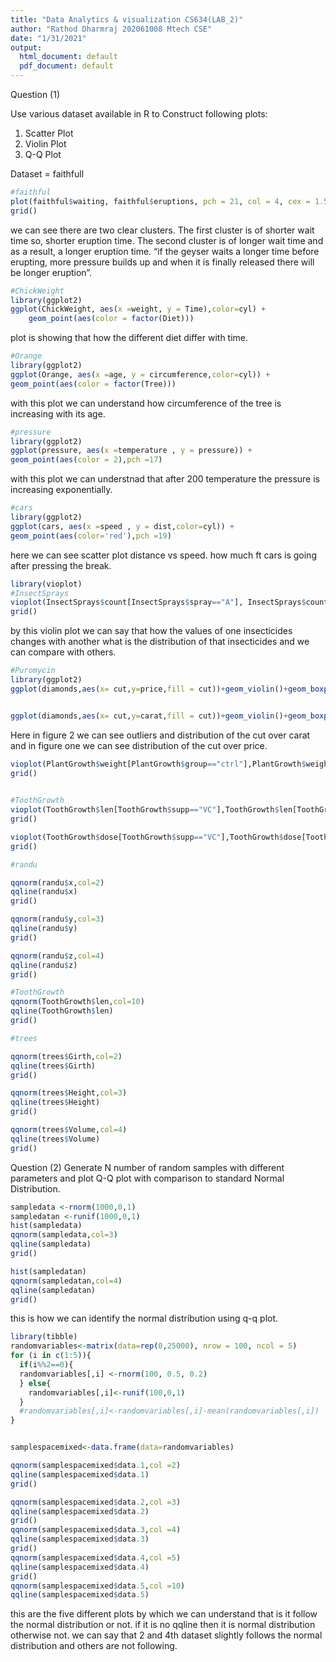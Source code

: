 ```yaml
---
title: "Data Analytics & visualization CS634(LAB_2)"
author: "Rathod Dharmraj 202061008 Mtech CSE"
date: "1/31/2021"
output:
  html_document: default
  pdf_document: default
---
```


Question (1)        

Use various dataset available in R to Construct following plots:

(1) Scatter Plot
(2) Violin Plot
(2) Q-Q Plot


Dataset = faithfull


```R
#faithful
plot(faithful$waiting, faithful$eruptions, pch = 21, col = 4, cex = 1.5, xlab = "waiting time", ylab = "eruption time")
grid()

```


we can see there are two clear clusters. 
The first cluster is of shorter wait time so, shorter eruption time.
The second cluster is of longer wait time and as a result, a longer eruption time.
 “if the geyser waits a longer time before erupting, more pressure builds up and when it is finally released there will be longer eruption”.
 
```R
#ChickWeight 
library(ggplot2)
ggplot(ChickWeight, aes(x =weight, y = Time),color=cyl) +
    geom_point(aes(color = factor(Diet)))
```


plot is showing that how the different diet differ with time.


```R
#Orange 
library(ggplot2)
ggplot(Orange, aes(x =age, y = circumference,color=cyl)) +
geom_point(aes(color = factor(Tree)))
```



with this plot we can understand how circumference of the tree is increasing with its age.


```R
#pressure                 
library(ggplot2)
ggplot(pressure, aes(x =temperature , y = pressure)) +
geom_point(aes(color = 2),pch =17)

```


with this plot we can understnad that after 200 temperature the pressure is increasing exponentially.








```R
#cars
library(ggplot2)
ggplot(cars, aes(x =speed , y = dist,color=cyl)) +
geom_point(aes(color='red'),pch =19)
```



here we can see scatter plot distance vs speed. how much ft cars is going after pressing the break.



```R
library(vioplot)
#InsectSprays
vioplot(InsectSprays$count[InsectSprays$spray=="A"], InsectSprays$count[InsectSprays$spray=="B"],InsectSprays$count[InsectSprays$spray=="C"],InsectSprays$count[InsectSprays$spray=="D"],InsectSprays$count[InsectSprays$spray=="E"],InsectSprays$count[InsectSprays$spray=="F"], names=c("A", "B","C","D","E","F"),col="lightblue", border="royalblue")
grid()


``` 



by this violin plot we can say that how the values of one insecticides changes with another what is the distribution of that insecticides and we can compare with others.
```R
#Puromycin
library(ggplot2)
ggplot(diamonds,aes(x= cut,y=price,fill = cut))+geom_violin()+geom_boxplot(width = 0.1)


ggplot(diamonds,aes(x= cut,y=carat,fill = cut))+geom_violin()+geom_boxplot(width = 0.1)


```
Here in figure 2 we can see outliers and distribution of the cut over carat and  in figure one we can see distribution of the cut over price.





```R
vioplot(PlantGrowth$weight[PlantGrowth$group=="ctrl"],PlantGrowth$weight[PlantGrowth$group=="trt1"],PlantGrowth$weight[PlantGrowth$group=="trt2"],names=c("ctrl","trt1","trt2"),col="lightblue", border="blue")
grid()
  

```
 
 
 
 
```R
#ToothGrowth                
vioplot(ToothGrowth$len[ToothGrowth$supp=="VC"],ToothGrowth$len[ToothGrowth$supp=="OJ"],names=c("VC","OJ"),col="lightblue", border="royalblue")
grid()

vioplot(ToothGrowth$dose[ToothGrowth$supp=="VC"],ToothGrowth$dose[ToothGrowth$supp=="OJ"],names=c("VC","OJ"),col="lightblue", border="royalblue")
grid()

```
```R
#randu   

qqnorm(randu$x,col=2)
qqline(randu$x)
grid()

qqnorm(randu$y,col=3)
qqline(randu$y)
grid()

qqnorm(randu$z,col=4)
qqline(randu$z)
grid()
```
```R
#ToothGrowth                
qqnorm(ToothGrowth$len,col=10)
qqline(ToothGrowth$len)
grid()
```
```R
#trees   

qqnorm(trees$Girth,col=2)
qqline(trees$Girth)
grid()

qqnorm(trees$Height,col=3)
qqline(trees$Height)
grid()

qqnorm(trees$Volume,col=4)
qqline(trees$Volume)
grid()
```





Question (2)
Generate N number of random samples with different parameters and plot Q-Q plot with comparison to standard Normal Distribution.
```R
sampledata <-rnorm(1000,0,1)
sampledatan <-runif(1000,0,1)
hist(sampledata)
qqnorm(sampledata,col=3)
qqline(sampledata)
grid()

hist(sampledatan)
qqnorm(sampledatan,col=4)
qqline(sampledatan)
grid()
```


this is how we can identify the normal distribution using q-q plot.





```R
library(tibble)
randomvariables<-matrix(data=rep(0,25000), nrow = 100, ncol = 5)
for (i in c(1:5)){
  if(i%%2==0){
  randomvariables[,i] <-rnorm(100, 0.5, 0.2) 
  } else{
    randomvariables[,i]<-runif(100,0,1)
  }
  #randomvariables[,i]<-randomvariables[,i]-mean(randomvariables[,i])
} 


samplespacemixed<-data.frame(data=randomvariables)

qqnorm(samplespacemixed$data.1,col =2)
qqline(samplespacemixed$data.1)
grid()

qqnorm(samplespacemixed$data.2,col =3)
qqline(samplespacemixed$data.2)
grid()
qqnorm(samplespacemixed$data.3,col =4)
qqline(samplespacemixed$data.3)
grid()
qqnorm(samplespacemixed$data.4,col =5)
qqline(samplespacemixed$data.4)
grid()
qqnorm(samplespacemixed$data.5,col =10)
qqline(samplespacemixed$data.5)
```



this are the five different plots by which we can understand that is it follow the normal distribution or not. if it is no qqline then it is normal distribution otherwise not. we can say that 2 and 4th dataset slightly follows the normal distribution and others are not following.
 
 
 
 
 
 
 
 
 
 
 
 
 
 